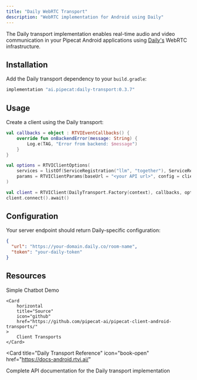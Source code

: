 ```yaml
---
title: "Daily WebRTC Transport"
description: "WebRTC implementation for Android using Daily"
---
```


The Daily transport implementation enables real-time audio and video communication in your Pipecat Android applications using [Daily's](https://www.daily.co/) WebRTC infrastructure.

## Installation

Add the Daily transport dependency to your `build.gradle`:

```gradle
implementation "ai.pipecat:daily-transport:0.3.7"
```

## Usage

Create a client using the Daily transport:

```kotlin
val callbacks = object : RTVIEventCallbacks() {
    override fun onBackendError(message: String) {
        Log.e(TAG, "Error from backend: $message")
    }
}

val options = RTVIClientOptions(
    services = listOf(ServiceRegistration("llm", "together"), ServiceRegistration("tts", "cartesia")),
    params = RTVIClientParams(baseUrl = "<your API url>", config = clientConfig)
)

val client = RTVIClient(DailyTransport.Factory(context), callbacks, options)
client.connect().await()
```

## Configuration

Your server endpoint should return Daily-specific configuration:

```json
{
  "url": "https://your-domain.daily.co/room-name",
  "token": "your-daily-token"
}
```

## Resources

<CardGroup cols={2}>
    <Card
        horizontal
        title="Demo"
        icon="play"
        href="https://github.com/pipecat-ai/pipecat/tree/main/examples/simple-chatbot/client/android"
    >
        Simple Chatbot Demo
    </Card>

    <Card
        horizontal
        title="Source"
        icon="github"
        href="https://github.com/pipecat-ai/pipecat-client-android-transports/"
    >
        Client Transports
    </Card>
</CardGroup>

<Card
    title="Daily Transport Reference"
    icon="book-open"
    href="https://docs-android.rtvi.ai/"
>
  Complete API documentation for the Daily transport implementation
</Card>
